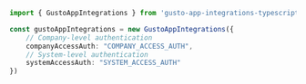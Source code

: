 ```typescript index.ts
import { GustoAppIntegrations } from 'gusto-app-integrations-typescript-sdk';

const gustoAppIntegrations = new GustoAppIntegrations({
    // Company-level authentication
    companyAccessAuth: "COMPANY_ACCESS_AUTH",
    // System-level authentication
    systemAccessAuth: "SYSTEM_ACCESS_AUTH"
})
```